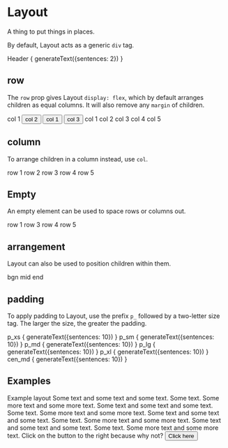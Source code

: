 


<Meta title='Layout' component={Layout} />

# Layout

A thing to put things in places.

By default, Layout acts as a generic `div` tag.

<Preview>
  <Story name='simple'>
    <Layout>
      <Text s_lg>Header</Text>
      <Text>
        { generateText({sentences: 2}) }
      </Text>
    </Layout>
  </Story>
</Preview>

## row

The `row` prop gives Layout `display: flex`, which by default arranges
children as equal columns. It will also remove any `margin` of children.

<Preview>
  <Story name='row'>
    <Layout row iflx_exp>
      <Text>col 1</Text>
      <Button c_p5>col 2</Button>
    </Layout>
  </Story>
</Preview>

<Preview>
  <Story name='row with an empty column'>
    <Layout row iflx_exp>
      <Button c_s5>col 1</Button>
      <Empty/>
      <Button c_s5>col 3</Button>
    </Layout>
  </Story>
</Preview>

<Preview>
  <Story name='row with five columns'>
    <Layout row iflx_exp>
      <Text>col 1</Text>
      <Text>col 2</Text>
      <Text>col 3</Text>
      <Text>col 4</Text>
      <Text>col 5</Text>
    </Layout>
  </Story>
</Preview>

## column

To arrange children in a column instead, use `col`.

<Preview>
  <Story name='col'>
    <Layout col>
      <Text>row 1</Text>
      <Text>row 2</Text>
      <Text>row 3</Text>
      <Text>row 4</Text>
      <Text>row 5</Text>
    </Layout>
  </Story>
</Preview>

## Empty

An empty element can be used to space rows or columns out.

<Preview>
  <Story name='empty'>
    <Layout col>
      <Text>row 1</Text>
      <Empty/>
      <Text>row 3</Text>
      <Text>row 4</Text>
      <Text>row 5</Text>
    </Layout>
  </Story>
</Preview>

## arrangement

Layout can also be used to position children within them.

<Preview>
  <Story name='arrangement'>
    <Layout col>
      <Layout row bgn>
        <Text>bgn</Text>
      </Layout>
      <Layout row mid>
        <Text>mid</Text>
      </Layout>
      <Layout row end>
        <Text>end</Text>
      </Layout>
    </Layout>
  </Story>
</Preview>


## padding

To apply padding to Layout, use the prefix `p_` followed by a two-letter size tag.
The larger the size, the greater the padding.

<Preview>
  <Story name='padding:xs'>
    <Layout p_xs>
      <Text s_md>p_xs</Text>
      <Text s_xs>
        { generateText({sentences: 10}) }
      </Text>
    </Layout>
  </Story>
</Preview>

<Preview>
  <Story name='padding:sm'>
    <Layout p_sm>
      <Text s_md>p_sm</Text>
      <Text s_xs>
        { generateText({sentences: 10}) }
      </Text>
    </Layout>
  </Story>
</Preview>

<Preview>
  <Story name='padding:md'>
    <Layout p_md>
      <Text s_md>p_md</Text>
      <Text s_xs>
        { generateText({sentences: 10}) }
      </Text>
    </Layout>
  </Story>
</Preview>

<Preview>
  <Story name='padding:lg'>
    <Layout p_lg>
      <Text s_md>p_lg</Text>
      <Text s_xs>
        { generateText({sentences: 10}) }
      </Text>
    </Layout>
  </Story>
</Preview>

<Preview>
  <Story name='padding:xl'>
    <Layout p_xl>
      <Text s_md>p_xl</Text>
      <Text s_xs>
        { generateText({sentences: 10}) }
      </Text>
    </Layout>
  </Story>
</Preview>

<Preview>
  <Story name='central:md'>
    <Layout cen_md>
      <Card p_md>
        <Text s_md>cen_md</Text>
        <Text s_xs>
          { generateText({sentences: 10}) }
        </Text>
      </Card>
    </Layout>
  </Story>
</Preview>

## Examples

<Preview>
  <Story name='example'>
    <Layout p_lg col im_sm>
      <Text s_xl>Example layout</Text>
      <Text s_md>
        Some text and some text and some text. Some text. Some more text and some
        more text.
        Some text and some text and some text. Some text. Some more text and some
        more text.
        Some text and some text and some text. Some text. Some more text and some
        more text.
      </Text>
      <Text s_md fc_s5 >
        Some text and some text and some text. Some text. Some more text and some
        more text.
      </Text>
      <Layout row iflx_exp>
        <Text s_sm fc_p5 >Click on the button to the right because why not?</Text>
        <Layout row end>
          <Button c_p5 s_lg>Click here</Button>
        </Layout>
      </Layout>
    </Layout>
  </Story>
</Preview>
